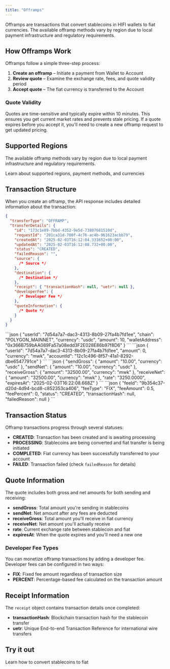 ```yaml
---
title: "Offramps"
---
```


Offramps are transactions that convert stablecoins in HIFI wallets to fiat currencies. The available offramp methods vary by region due to local payment infrastructure and regulatory requirements.

## How Offramps Work

Offramps follow a simple three-step process:

1. **Create an offramp** – Initiate a payment from Wallet to Account
2. **Review quote** – Examine the exchange rate, fees, and quote validity period
3. **Accept quote** – The fiat currency is transferred to the Account

### Quote Validity

Quotes are time-sensitive and typically expire within 10 minutes. This ensures you get current market rates and prevents stale pricing. If a quote expires before you accept it, you'll need to create a new offramp request to get updated pricing.

## Supported Regions

The available offramp methods vary by region due to local payment infrastructure and regulatory requirements.

<Card icon="globe" title="Currencies" href="/docs/currencies">
  Learn about supported regions, payment methods, and currencies
</Card>

## Transaction Structure

When you create an offramp, the API response includes detailed information about the transaction:

```json
{
  "transferType": "OFFRAMP",
  "transferDetails": {
    "id": "173c1e89-7bbd-4352-9e5d-73807681510d",
    "requestId": "201ca31d-700f-4c76-ac4b-961623acbb79",
    "createdAt": "2025-02-03T16:12:04.331652+00:00",
    "updatedAt": "2025-02-03T16:12:08.732+00:00",
    "status": "CREATED",
    "failedReason": "",
    "source": {
      /* Source */
    },
    "destination": {
      /* Destination */
    },
    "receipt": { "transactionHash": null, "uetr": null },
    "developerFee": {
      /* Developer Fee */
    },
    "quoteInformation": {
      /* Quote */
    }
  }
}
```

<AccordionGroup>
  <Accordion title="Source">
    ```json
    {
      "userId": "7d54a7a7-dac3-4313-8b09-27fa4b7fd1ee",
      "chain": "POLYGON_MAINNET",
      "currency": "usdc",
      "amount": 10,
      "walletAddress": "0x366B759bAA089Fa57a08edd3F2E028E86b97f8D6"
    }
    ```
  </Accordion>

  <Accordion title="Destination">
    ```json
    {
      "userId": "7d54a7a7-dac3-4313-8b09-27fa4b7fd1ee",
      "amount": 0,
      "currency": "mwk",
      "accountId": "12c1c496-8f57-41a1-8292-dbe6547791ce"
    }
    ```
  </Accordion>

  <Accordion title="Quote">
    ```json
    {
      "sendGross": {
        "amount": "10.00",
        "currency": "usdc"
      },
      "sendNet": {
        "amount": "10.00",
        "currency": "usdc"
      },
      "receiveGross": {
        "amount": "32500.00",
        "currency": "mwk"
      },
      "receiveNet": {
        "amount": "32500.00",
        "currency": "mwk"
      },
      "rate": "3250.0000",
      "expiresAt": "2025-02-03T16:22:08.668Z"
    }
    ```
  </Accordion>

  <Accordion title="Developer Fee">
    ```json
    {
      "feeId": "9b354c37-d20d-4d94-bcd8-c852353ca406",
      "feeType": "FIX",
      "feeAmount": 0.5,
      "feePercent": 0,
      "status": "CREATED",
      "transactionHash": null,
      "failedReason": null
    }
    ```
  </Accordion>
</AccordionGroup>

## Transaction Status

Offramp transactions progress through several statuses:

- **CREATED**: Transaction has been created and is awaiting processing
- **PROCESSING**: Stablecoins are being converted and fiat transfer is being initiated
- **COMPLETED**: Fiat currency has been successfully transferred to your account
- **FAILED**: Transaction failed (check `failedReason` for details)

## Quote Information

The quote includes both gross and net amounts for both sending and receiving:

- **sendGross**: Total amount you're sending in stablecoins
- **sendNet**: Net amount after any fees are deducted
- **receiveGross**: Total amount you'll receive in fiat currency
- **receiveNet**: Net amount you'll actually receive
- **rate**: Current exchange rate between stablecoin and fiat
- **expiresAt**: When the quote expires and you'll need a new one

### Developer Fee Types

You can monetize offramp transactions by adding a developer fee. Developer fees can be configured in two ways:

- **FIX**: Fixed fee amount regardless of transaction size
- **PERCENT**: Percentage-based fee calculated on the transaction amount

## Receipt Information

The `receipt` object contains transaction details once completed:

- **transactionHash**: Blockchain transaction hash for the stablecoin transfer
- **uetr**: Unique End-to-end Transaction Reference for international wire transfers

## Try it out

<Card icon="code" title="Convert USDC to USD" href="/guides/convert/usdc-usd">
  Learn how to convert stablecoins to fiat
</Card>
